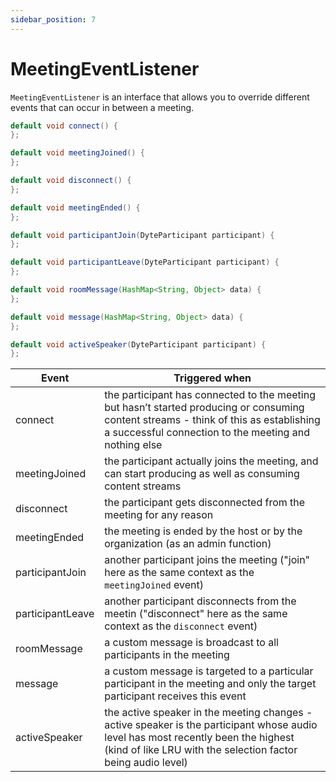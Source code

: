 ```yaml
---
sidebar_position: 7
---
```


# MeetingEventListener

`MeetingEventListener` is an interface that allows you to override different events that can occur in between a meeting.

```java
default void connect() {
};

default void meetingJoined() {
};

default void disconnect() {
};

default void meetingEnded() {
};

default void participantJoin(DyteParticipant participant) {
};

default void participantLeave(DyteParticipant participant) {
};

default void roomMessage(HashMap<String, Object> data) {
};

default void message(HashMap<String, Object> data) {
};

default void activeSpeaker(DyteParticipant participant) {
};
```

| Event            | Triggered when                                                                                                                                                                                    |
| ---------------- | ------------------------------------------------------------------------------------------------------------------------------------------------------------------------------------------------- |
| connect          | the participant has connected to the meeting but hasn’t started producing or consuming content streams - think of this as establishing a successful connection to the meeting and nothing else    |
| meetingJoined    | the participant actually joins the meeting, and can start producing as well as consuming content streams                                                                                          |
| disconnect       | the participant gets disconnected from the meeting for any reason                                                                                                                                 |
| meetingEnded     | the meeting is ended by the host or by the organization (as an admin function)                                                                                                                    |
| participantJoin  | another participant joins the meeting ("join" here as the same context as the `meetingJoined` event)                                                                                              |
| participantLeave | another participant disconnects from the meetin ("disconnect" here as the same context as the `disconnect` event)                                                                                 |
| roomMessage      | a custom message is broadcast to all participants in the meeting                                                                                                                                  |
| message          | a custom message is targeted to a particular participant in the meeting and only the target participant receives this event                                                                       |
| activeSpeaker    | the active speaker in the meeting changes - active speaker is the participant whose audio level has most recently been the highest (kind of like LRU with the selection factor being audio level) |
